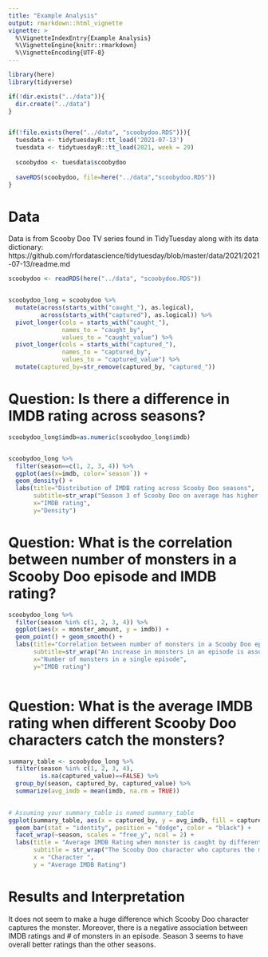 ```yaml
---
title: "Example Analysis"
output: rmarkdown::html_vignette
vignette: >
  %\VignetteIndexEntry{Example Analysis}
  %\VignetteEngine{knitr::rmarkdown}
  %\VignetteEncoding{UTF-8}
---
```


```r
library(here)
library(tidyverse)
```

```r

if(!dir.exists("../data")){
  dir.create("../data")
}


if(!file.exists(here("../data", "scoobydoo.RDS"))){
  tuesdata <- tidytuesdayR::tt_load('2021-07-13')
  tuesdata <- tidytuesdayR::tt_load(2021, week = 29)
  
  scoobydoo <- tuesdata$scoobydoo
  
  saveRDS(scoobydoo, file=here("../data","scoobydoo.RDS"))
}

```

# Data
Data is from Scooby Doo TV series found in TidyTuesday along with its data dictionary: https://github.com/rfordatascience/tidytuesday/blob/master/data/2021/2021-07-13/readme.md

```r
scoobydoo <- readRDS(here("../data", "scoobydoo.RDS"))


scoobydoo_long = scoobydoo %>%
  mutate(across(starts_with("caught_"), as.logical),
         across(starts_with("captured"), as.logical)) %>% 
  pivot_longer(cols = starts_with("caught_"),
               names_to = "caught_by",
               values_to = "caught_value") %>% 
  pivot_longer(cols = starts_with("captured_"),
               names_to = "captured_by",
               values_to = "captured_value") %>% 
  mutate(captured_by=str_remove(captured_by, "captured_"))


```


# Question: Is there a difference in IMDB rating across seasons? 

```r
scoobydoo_long$imdb=as.numeric(scoobydoo_long$imdb)


scoobydoo_long %>% 
  filter(season==c(1, 2, 3, 4)) %>% 
  ggplot(aes(x=imdb, color=`season`)) +
  geom_density() +
  labs(title="Distribution of IMDB rating across Scooby Doo seasons",
       subtitle=str_wrap("Season 3 of Scooby Doo on average has higher ratings"),
       x="IMDB rating",
       y="Density")

```

# Question: What is the correlation between number of monsters in a Scooby Doo episode and IMDB rating?

```r
scoobydoo_long %>%
  filter(season %in% c(1, 2, 3, 4)) %>% 
  ggplot(aes(x = monster_amount, y = imdb)) + 
  geom_point() + geom_smooth() +
  labs(title="Correlation between number of monsters in a Scooby Doo episode and IMDB rating",
       subtitle=str_wrap("An increase in monsters in an episode is associated with lower ratings"),
       x="Number of monsters in a single episode",
       y="IMDB rating")
  
```

# Question: What is the average IMDB rating when different Scooby Doo characters catch the monsters?
```r

summary_table <- scoobydoo_long %>%
  filter(season %in% c(1, 2, 3, 4),
         is.na(captured_value)==FALSE) %>% 
  group_by(season, captured_by, captured_value) %>%
  summarize(avg_imdb = mean(imdb, na.rm = TRUE)) 
  

# Assuming your summary_table is named summary_table
ggplot(summary_table, aes(x = captured_by, y = avg_imdb, fill = captured_value)) +
  geom_bar(stat = "identity", position = "dodge", color = "black") +
  facet_wrap(~season, scales = "free_y", ncol = 2) +
  labs(title = "Average IMDB Rating when monster is caught by different Scooby Doo character",
       subtitle = str_wrap("The Scooby Doo character who captures the monster does not seem to affect the IMDB rating of the season"),
       x = "Character ",
       y = "Average IMDB Rating") 

```

# Results and Interpretation
It does not seem to make a huge difference which Scooby Doo character captures the monster. Moreover, there is a negative association between IMDB ratings and # of monsters in an episode. Season 3 seems to have overall better ratings than the other seasons.
